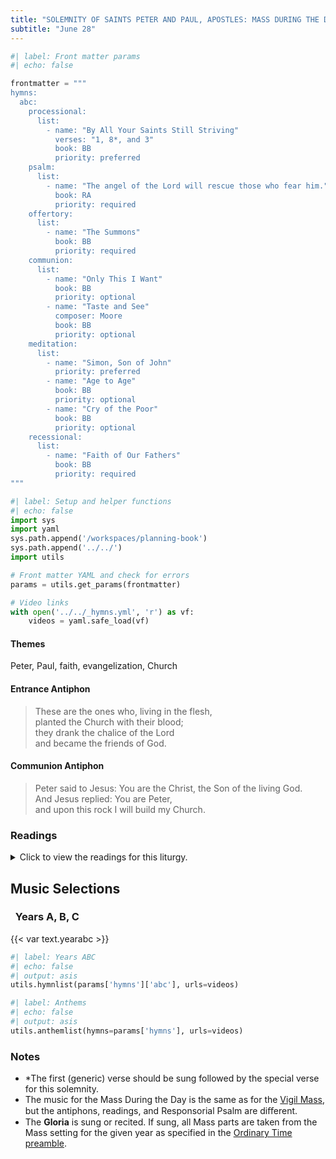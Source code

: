 ```yaml
---
title: "SOLEMNITY OF SAINTS PETER AND PAUL, APOSTLES: MASS DURING THE DAY"
subtitle: "June 28"
---
```


```python
#| label: Front matter params
#| echo: false

frontmatter = """
hymns:
  abc:
    processional:
      list:
        - name: "By All Your Saints Still Striving"
          verses: "1, 8*, and 3"
          book: BB
          priority: preferred
    psalm:
      list:
        - name: "The angel of the Lord will rescue those who fear him."
          book: RA
          priority: required
    offertory:
      list:
        - name: "The Summons"
          book: BB
          priority: required
    communion:
      list:
        - name: "Only This I Want"
          book: BB
          priority: optional
        - name: "Taste and See"
          composer: Moore
          book: BB
          priority: optional
    meditation:
      list:
        - name: "Simon, Son of John"
          priority: preferred
        - name: "Age to Age"
          book: BB
          priority: optional
        - name: "Cry of the Poor"
          book: BB
          priority: optional
    recessional:
      list:
        - name: "Faith of Our Fathers"
          book: BB
          priority: required
"""
```

```python
#| label: Setup and helper functions
#| echo: false
import sys
import yaml
sys.path.append('/workspaces/planning-book')
sys.path.append('../../')
import utils

# Front matter YAML and check for errors
params = utils.get_params(frontmatter)

# Video links
with open('../../_hymns.yml', 'r') as vf:
    videos = yaml.safe_load(vf)
```

:::  {.red}
#### **Themes**
:::

Peter, Paul, faith, evangelization, Church

:::  {.red}
#### **Entrance Antiphon**
:::

> These are the ones who, living in the flesh,  
> planted the Church with their blood;  
> they drank the chalice of the Lord  
> and became the friends of God.

:::  {.red}
#### **Communion Antiphon**
:::

> Peter said to Jesus: You are the Christ, the Son of the living God.  
> And Jesus replied: You are Peter,  
> and upon this rock I will build my Church.

:::: {.content-visible when-format="html"}
::: {.red}
### Readings
:::

<details>
  <summary>Click to view the readings for this liturgy.</summary>

::: {.red}
### &nbsp; Year A

#### First Reading [Acts 12:1-11]{style="float:right" .small}
:::

In those days, King Herod laid hands upon some members of the Church to harm them.  
He had James, the brother of John, killed by the sword,  
and when he saw that this was pleasing to the Jews  
he proceeded to arrest Peter also.  
–It was the feast of Unleavened Bread.–  
He had him taken into custody and put in prison  
under the guard of four squads of four soldiers each.  
He intended to bring him before the people after Passover.  
Peter thus was being kept in prison,  
but prayer by the Church was fervently being made  
to God on his behalf.  

On the very night before Herod was to bring him to trial,  
Peter, secured by double chains,  
was sleeping between two soldiers,  
while outside the door guards kept watch on the prison.  
Suddenly the angel of the Lord stood by him  
and a light shone in the cell.  
He tapped Peter on the side and awakened him, saying,  
“Get up quickly.”  
The chains fell from his wrists.  
The angel said to him, “Put on your belt and your sandals.”  
He did so.  
Then he said to him, “Put on your cloak and follow me.”  
So he followed him out,  
not realizing that what was happening through the angel was real;  
he thought he was seeing a vision.  
They passed the first guard, then the second,  
and came to the iron gate leading out to the city,  
which opened for them by itself.  
They emerged and made their way down an alley,  
and suddenly the angel left him.  
Then Peter recovered his senses and said,  
&emsp; “Now I know for certain  
&emsp; that the Lord sent his angel  
&emsp; and rescued me from the hand of Herod  
&emsp; and from all that the Jewish people had been expecting.”  

***

::: {.red}
#### Responsorial Psalm [Psalm 34:2-3, 4-5, 6-7, 8-9]{style="float:right" .small}
:::

**[℟.]{.red}** **The angel of the Lord will rescue those who fear him.**  

I will bless the LORD at all times;  
&emsp; his praise shall be ever in my mouth.  
Let my soul glory in the LORD;  
&emsp; the lowly will hear me and be glad. **[℟.]{.red}**  

Glorify the LORD with me,  
&emsp; let us together extol his name.  
I sought the LORD, and he answered me  
&emsp; and delivered me from all my fears. **[℟.]{.red}**  

Look to him that you may be radiant with joy,  
&emsp; and your faces may not blush with shame.  
When the poor one called out, the LORD heard,  
&emsp; and from all his distress he saved him. **[℟.]{.red}**  

The angel of the LORD encamps  
&emsp; around those who fear him, and delivers them.  
Taste and see how good the LORD is;  
&emsp; blessed the man who takes refuge in him. **[℟.]{.red}**  

***

::: {.red}
#### Second Reading [2 Timothy 4:6-8, 17-18]{style="float:right" .small}
:::

I, Paul, am already being poured out like a libation,  
and the time of my departure is at hand.  
I have competed well; I have finished the race;  
I have kept the faith.  
From now on the crown of righteousness awaits me,  
which the Lord, the just judge,  
will award to me on that day, and not only to me,  
but to all who have longed for his appearance.  

The Lord stood by me and gave me strength,  
so that through me the proclamation might be completed  
and all the Gentiles might hear it.  
And I was rescued from the lion’s mouth.  
The Lord will rescue me from every evil threat  
and will bring me safe to his heavenly Kingdom.  
To him be glory forever and ever.  Amen.  

***

::: {.red}
#### Gospel Acclamation [Matthew 16:18]{style="float:right" .small}
:::

**[℟.]{.red}** **Alleluia, alleluia.**  
You are Peter and upon this rock I will build my Church,  
and the gates of the netherworld shall not prevail against it. **[℟.]{.red}**  

***

::: {.red}
#### Gospel [Matthew 16:13-19]{style="float:right" .small}
:::

When Jesus went into the region of Caesarea Philippi  
he asked his disciples,  
“Who do people say that the Son of Man is?”  
They replied, “Some say John the Baptist, others Elijah,  
still others Jeremiah or one of the prophets.”  
He said to them, “But who do you say that I am?”  
Simon Peter said in reply,  
“You are the Christ, the Son of the living God.”  
Jesus said to him in reply, “Blessed are you, Simon son of Jonah.  
For flesh and blood has not revealed this to you, but my heavenly Father.  
And so I say to you, you are Peter,  
and upon this rock I will build my Church,  
and the gates of the netherworld shall not prevail against it.  
I will give you the keys to the Kingdom of heaven.  
Whatever you bind on earth shall be bound in heaven;  
and whatever you loose on earth shall be loosed in heaven.”  

::: {.centered}
{{< var symbols.cross >}} &nbsp; {{< var symbols.cross >}} &nbsp; {{< var symbols.cross >}}
:::

</details>
::::

::: {.red}
## Music Selections
:::

::: {.titlered}
### &nbsp; Years A, B, C
:::
{{< var text.yearabc >}}

```python
#| label: Years ABC
#| echo: false
#| output: asis
utils.hymnlist(params['hymns']['abc'], urls=videos)
```


```python
#| label: Anthems
#| echo: false
#| output: asis
utils.anthemlist(hymns=params['hymns'], urls=videos)
```

::: {.red}
### Notes
:::

* *The first (generic) verse should be sung followed by the special verse for this solemnity.
* The music for the Mass During the Day is the same as for the [Vigil Mass](jun27-peter-paul-vigil.qmd), but the antiphons, readings, and Responsorial Psalm are diﬀerent.
* The **Gloria** is sung or recited. If sung, all Mass parts are taken from the Mass setting for the given year as specified in the [Ordinary Time
preamble](../ordinary-time/ot-summer.qmd).